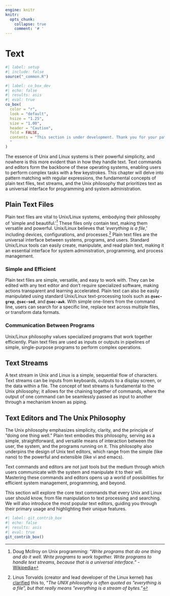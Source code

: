 ```yaml
---
engine: knitr
knitr:
  opts_chunk: 
    collapse: true
    comment: '# '
---
```


# Text {#sec-manip-text}

```r
#| label: setup
#| include: false
source("_common.R")
```

```r
#| label: co_box_dev
#| echo: false
#| results: asis
#| eval: true
co_box(
  color = "r",
  look = "default", 
  hsize = "1.25", 
  size = "1.00", 
  header = "Caution", 
  fold = FALSE,
  contents = "This section is under development. Thank you for your patience.
  "
)
```

The essence of Unix and Linux systems is their powerful simplicity, and nowhere is this more evident than in how they handle text. Text commands and editors form the backbone of these operating systems, enabling users to perform complex tasks with a few keystrokes. This chapter will delve into pattern matching with regular expressions, the fundamental concepts of plain text files, text streams, and the Unix philosophy that prioritizes text as a universal interface for programming and system administration.

## Plain Text Files 

Plain text files are vital to Unix/Linux systems, embodying their philosophy of 'simple and beautiful.'[^mcilroy] These files only contain text, making them versatile and powerful. Unix/Linux believes that '*everything is a file*,' including devices, configurations, and processes.[^file-vs-bits] Plain text files are the universal interface between systems, programs, and users. Standard Unix/Linux tools can easily create, manipulate, and read plain text, making it an essential interface for system administration, programming, and process management.

[^mcilroy]: Doug McIlroy on Unix programming: "*Write programs that do one thing and do it well. Write programs to work together. Write programs to handle text streams, because that is a universal interface.*" - [Wikipedia](https://en.wikipedia.org/wiki/Unix_philosophy#Doug_McIlroy_on_Unix_programming)

[^file-vs-bits]: Linus Torvalds (creator and lead developer of the Linux kernel) has [clarified](https://yarchive.net/comp/linux/everything_is_file.html) this to, "*The UNIX philosophy is often quoted as "everything is a file", but that really means "everything is a stream of bytes.*"

### Simple and Efficient

Plain text files are simple, versatile, and easy to work with. They can be edited with any text editor and don't require specialized software, making actions transparent and learning accelerated. Plain text can also be easily manipulated using standard Unix/Linux text-processing tools such as **<code>@sec-grep</code>**, **<code>@sec-sed</code>**, and **<code>@sec-awk</code>**. With simple one-liners from the command line, users can search for a specific line, replace text across multiple files, or transform data formats.

### Communication Between Programs

Unix/Linux philosophy values specialized programs that work together efficiently. Plain text files are used as inputs or outputs in pipelines of simple, single-purpose programs to perform complex operations.

## Text Streams

A text stream in Unix and Linux is a simple, sequential flow of characters. Text streams can be inputs from keyboards, outputs to a display screen, or the data within a file. The concept of text streams is fundamental to the Unix philosophy; it allows for the chaining together of commands, where the output of one command can be seamlessly passed as input to another through a mechanism known as piping.

## Text Editors and The Unix Philosophy

The Unix philosophy emphasizes simplicity, clarity, and the principle of “doing one thing well.” Plain text embodies this philosophy, serving as a simple, straightforward, and versatile means of interaction between the user, the system, and the programs running on it. This philosophy also underpins the design of Unix text editors, which range from the simple (like nano) to the powerful and extensible (like vi and emacs).

Text commands and editors are not just tools but the medium through which users communicate with the system and manipulate it to their will. Mastering these commands and editors opens up a world of possibilities for efficient system management, programming, and beyond.

This section will explore the core text commands that every Unix and Linux user should know, from file manipulation to text processing and searching. We will also introduce the most popular text editors, guiding you through their primary usage and highlighting their unique features. 


```r
#| label: git_contrib_box
#| echo: false
#| results: asis
#| eval: true
git_contrib_box()
```